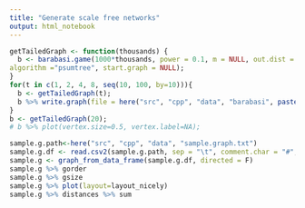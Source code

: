 ```yaml
---
title: "Generate scale free networks"
output: html_notebook
---
```

```r
getTailedGraph <- function(thousands) {
  b <- barabasi.game(1000*thousands, power = 0.1, m = NULL, out.dist = NULL, out.seq = NULL, out.pref = FALSE, zero.appeal = 1, directed = FALSE,
algorithm ="psumtree", start.graph = NULL);
}
for(t in c(1, 2, 4, 8, seq(10, 100, by=10))){
  b <- getTailedGraph(t);
  b %>% write.graph(file = here("src", "cpp", "data", "barabasi", paste0(t, "k.edges")), format = "edgelist")
}
b <- getTailedGraph(20);
# b %>% plot(vertex.size=0.5, vertex.label=NA);
```

```r
sample.g.path<-here("src", "cpp", "data", "sample.graph.txt")
sample.g.df <- read.csv2(sample.g.path, sep = "\t", comment.char = "#", header = F)
sample.g <- graph_from_data_frame(sample.g.df, directed = F)
sample.g %>% gorder
sample.g %>% gsize
sample.g %>% plot(layout=layout_nicely)
sample.g %>% distances %>% sum

```
